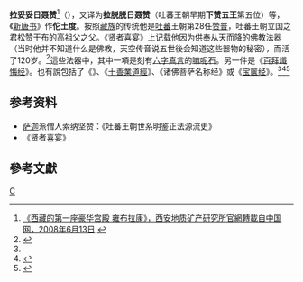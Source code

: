 '''拉妥妥日聂赞'''<ref>[http://www.xian.cgs.gov.cn/wenhuaziyuan/2008/0613/content_1691.html 《西藏的第一座豪华宫殿 雍布拉康》，西安地质矿产研究所官網轉載自中国网，2008年6月13日] {{webarchive|url=https://web.archive.org/web/20160304212647/http://www.xian.cgs.gov.cn/wenhuaziyuan/2008/0613/content_1691.html |date=2016年3月4日 }}</ref>（{{bo|z=ཐོ་ཐོ་རི་གཉན་བཙན།|w=Lha tho tho ri gnyan btsan}}），又译为'''拉脱脱日聂赞'''（吐蕃王朝早期'''下赞五王'''第五位）等，《[[新唐书|新唐书]]》作'''佗土度'''。按照[[藏族|藏族]]的传统他是[[吐蕃|吐蕃]]王朝第28任[[赞普|赞普]]，吐蕃王朝立国之君[[松赞干布|松赞干布]]的高祖父之父。《贤者喜宴》上记载他因为供奉从天而降的[[佛教|佛教]]法器（当时他并不知道什么是佛教，天空传音说五世後会知道这些器物的秘密），而活了120岁。<ref name="Sodargye">{{cite book|author=Khenpo Sodargye|title=The Facts We Have to Face|chapter=The Characteristics and Essential Ideology of Tibetan Buddhism|chapterurl=https://books.google.com/books?id=aAsI9aCTOrQC&pg=PA37|publisher=BICW USA|page=37|access-date=2017-10-26|archive-date=2019-06-03|archive-url=https://web.archive.org/web/20190603182747/https://books.google.com/books?id=aAsI9aCTOrQC&pg=PA37|dead-url=no}}</ref>這些法器中，其中一項是刻有[[六字真言|六字真言]]的[[嘛呢石|嘛呢石]]。另一件是《[[百拜谶悔经|百拜谶悔经]]》。也有說包括了《{{link-en|佛說大乘莊嚴寶王經|Kāraṇḍavyūhasūtra}}》、《[[十善業道經|十善業道經]]》、《诸佛菩萨名称经》或《[[宝箧经|宝箧经]]》。<ref name="Sodargye"/><ref>{{cite book|title=The Great Kagyu Masters: The Golden Lineage Treasury|url=https://books.google.com/books?id=zJnLAgAAQBAJ&pg=PT102|date=6 March 2006|publisher=Shambhala Publications|isbn=978-1-55939-772-8|pages=102}}</ref><ref name="万果2016">{{cite book|author=万果|title=E眼臧地行（卷十）藏族传统宗教|url=https://books.google.com/books?id=WvRbDAAAQBAJ&pg=PT64|date=12 June 2016|publisher=四川数字出版|pages=64–65|id=GGKEY:1AA8WPHPG8Z}}</ref>

==参考资料==
*[[萨迦|萨迦]]派僧人索纳坚赞：《吐蕃王朝世系明鉴正法源流史》
*《贤者喜宴》 

==參考文獻==
<div class="references-small">
<references></references>
</div>

{{start box}}
{{s-before|[[赤脱吉赞|赤脱吉赞]]}}
{{s-title|[[吐蕃国王列表|吐蕃赞普]]|第28任<br />'''下赞五王'''之五}}
{{s-after|[[赤聂松赞|赤聂松赞]]}}
{{end box}}
{{吐蕃赞普}}

[[Category:吐蕃赞普|C]]